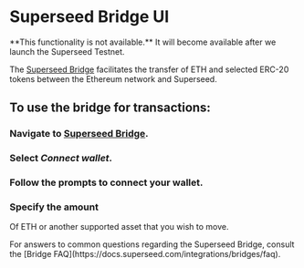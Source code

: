 
# Superseed Bridge UI

<Callout emoji="🚧">
  **This functionality is not available.** It will become available after we
  launch the Superseed Testnet.
</Callout>

The [Superseed Bridge]( https://sepolia-bridge.superseed.com/) facilitates the transfer of ETH and selected ERC-20 tokens between the Ethereum network and Superseed.

## To use the bridge for transactions:

<Steps>

### Navigate to [Superseed Bridge]( https://sepolia-bridge.superseed.com/).

### Select _Connect wallet_.

### Follow the prompts to connect your wallet.

### Specify the amount

Of ETH or another supported asset that you wish to move.

</Steps>

<Callout type="info" emoji="ℹ️">
  For answers to common questions regarding the Superseed Bridge, consult the [Bridge FAQ](https://docs.superseed.com/integrations/bridges/faq).
</Callout>
